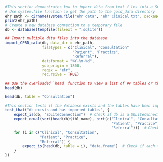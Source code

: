 
```r
#This section demonstrates how to import data from text files into a SQLite database using the rEHR package.
# Use system.file function to get the path to the gold_data directory
ehr_path <- dirname(system.file("ehr_data", "ehr_Clinical.txt", package = "rEHR"))
print(ehr_path)
# Create a new database connection to a temporary file
db <- database(tempfile(fileext = ".sqlite"))

## Import multiple data files into the database
import_CPRD_data(db, data_dir = ehr_path,
                 filetypes = c("Clinical", "Consultation", 
                               "Patient", "Practice", 
                               "Referral"),
                 dateformat = "%Y-%m-%d", 
                 yob_origin = 1800,
                 regex = "ehr",
                 recursive = TRUE)
```
```r
## Use the overloaded `head` function to view a list of ## tables or the head of individual tables:
head(db)
```
```r
head(db, table = "Consultation")
```



```r
#This section tests if the database exists and the tables have been imported correctly.
test_that("db exists and has imported tables", {
    expect_is(db, "SQLiteConnection")  # Check if db is a SQLiteConnection
    expect_equal(sort(head(db)$tbl_name), sort(c("Clinical", "Consultation", 
                                                 "Patient", "Practice", 
                                                 "Referral")))  # Check if tables are imported correctly
    for (i in c("Clinical", "Consultation", 
                "Patient", "Practice", 
                "Referral")) {
        expect_is(head(db, table = i), "data.frame")  # Check if each table is a data.frame
    }
})

```



